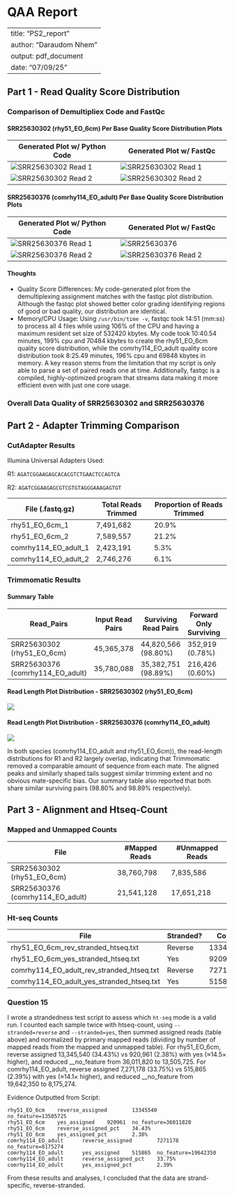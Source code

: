 # QAA Report

---
title: "PS2_report"
author: "Daraudom Nhem"
output: pdf_document
date: "07/09/25"
---

## Part 1 - Read Quality Score Distribution

### Comparison of Demultipliex Code and FastQc

#### SRR25630302 (rhy51_EO_6cm) Per Base Quality Score Distribution Plots

| Generated Plot w/ Python Code | Generated Plot w/ FastQc |
|------------------------------------|------------------------------------|
| ![SRR25630302 Read 1](img_plots/rhy51_EO_6cm_qual_score_distribution_read1.png) | ![SRR25630302 Read 1](img_plots/rhy51_EO_6cm_fastqc_read_1.png) |
| ![SRR25630302 Read 2](img_plots/rhy51_EO_6cm_qual_score_distribution_read2.png) | ![SRR25630302 Read 2](img_plots/rhy51_EO_6cm_fastqc_read_2.png) |

#### SRR25630376 (comrhy114_EO_adult) Per Base Quality Score Distribution Plots

| Generated Plot w/ Python Code | Generated Plot w/ FastQc |
|------------------------------------|------------------------------------|
| ![SRR25630376 Read 1](img_plots/comrhy114_EO_adult_qual_score_distribution_read1.png) | ![SRR25630376](img_plots/comrhy114_EO_adult_fastqc_read_1.png) |
| ![SRR25630376 Read 2](img_plots/comrhy114_EO_adult_qual_score_distribution_read2.png) | ![SRR25630376 Read 2](img_plots/comrhy114_EO_adult_fastqc_read_2.png) |

#### Thoughts

-   Quality Score Differences: My code-generated plot from the demultiplexing assignment matches with the fastqc plot distribution. Although the fastqc plot showed better color grading identifying regions of good or bad quality, our distribution are identical.
-   Memory/CPU Usage: Using `/usr/bin/time -v`, fastqc took 14:51 (mm:ss) to process all 4 files while using 106% of the CPU and having a maximum resident set size of 532420 kbytes. My code took 10:40.54 minutes, 199% cpu and 70484 kbytes to create the rhy51_EO_6cm quality score distribution, while the comrhy114_EO_adult quality score distribution took 8:25.49 minutes, 196% cpu and 69848 kbytes in memory. A key reason stems from the limitation that my script is only able to parse a set of paired reads one at time. Additionally, fastqc is a compiled, highly-optimized program that streams data making it more efficient even with just one core usage.

### Overall Data Quality of SRR25630302 and SRR25630376

## Part 2 - Adapter Trimming Comparison

### CutAdapter Results

Illumina Universal Adapters Used:

R1: `AGATCGGAAGAGCACACGTCTGAACTCCAGTCA`

R2: `AGATCGGAAGAGCGTCGTGTAGGGAAAGAGTGT`

| File (.fastq.gz)     | Total Reads Trimmed | Proportion of Reads Trimmed |
|----------------------|---------------------|-----------------------------|
| rhy51_EO_6cm_1       | 7,491,682           | 20.9%                       |
| rhy51_EO_6cm_2       | 7,589,557           | 21.2%                       |
| comrhy114_EO_adult_1 | 2,423,191           | 5.3%                        |
| comrhy114_EO_adult_2 | 2,746,276           | 6.1%                        |

### Trimmomatic Results

#### Summary Table

| Read_Pairs | Input Read Pairs | Surviving Read Pairs | Forward Only Surviving | Reverse Only Surviving | Dropped |
|------------|------------|------------|------------|------------|------------|
| SRR25630302 (rhy51_EO_6cm) | 45,365,378 | 44,820,566 (98.80%) | 352,919 (0.78%) | 172,523 (0.38%) | 19,370 (0.04%) |
| SRR25630376 (comrhy114_EO_adult) | 35,780,088 | 35,382,751 (98.89%) | 216,426 (0.60%) | 161,326 (0.45%) | 9585 (0.05%) |

#### Read Length Plot Distribution - SRR25630302 (rhy51_EO_6cm)

![](img_plots/posttrim_readlen_rhy51_EO_6cm.png)

#### Read Length Plot Distribution - SRR25630376 (comrhy114_EO_adult)

![](img_plots/posttrim_readlen_comrhy114_EO_adult.png)

In both species (comrhy114_EO_adult and rhy51_EO_6cm)), the read-length distributions for R1 and R2 largely overlap, indicating that Trimmomatic removed a comparable amount of sequence from each mate. The aligned peaks and similarly shaped tails suggest similar trimming extent and no obvious mate-specific bias. Our summary table also reported that both share similar surviving pairs (98.80% and 98.89% respectively).

## Part 3 - Alignment and Htseq-Count

### Mapped and Unmapped Counts

| File                             | #Mapped Reads | #Unmapped Reads |
|----------------------------------|---------------|-----------------|
| SRR25630302 (rhy51_EO_6cm)       | 38,760,798    | 7,835,586       |
| SRR25630376 (comrhy114_EO_adult) | 21,541,128    | 17,651,218      |

### Ht-seq Counts

| File                                      | Stranded? | Count    |
|-------------------------------------------|-----------|----------|
| rhy51_EO_6cm_rev_stranded_htseq.txt       | Reverse   | 13345540 |
| rhy51_EO_6cm_yes_stranded_htseq.txt       | Yes       | 920961   |
| comrhy114_EO_adult_rev_stranded_htseq.txt | Reverse   | 7271178  |
| comrhy114_EO_adult_yes_stranded_htseq.txt | Yes       | 515865   |

### Question 15

I wrote a strandedness test script to assess which `ht-seq` mode is a valid run. I counted each sample twice with htseq-count, using `--stranded=reverse` and `--stranded=yes`, then summed assigned reads (table above) and normalized by primary mapped reads (dividing by number of mapped reads from the mapped and unmapped table). For rhy51_EO_6cm, reverse assigned 13,345,540 (34.43%) vs 920,961 (2.38%) with yes (≈14.5× higher), and reduced \_\_no_feature from 36,011,820 to 13,505,725. For comrhy114_EO_adult, reverse assigned 7,271,178 (33.75%) vs 515,865 (2.39%) with yes (≈14.1× higher), and reduced \_\_no_feature from 19,642,350 to 8,175,274.

Evidence Outputted from Script:

```         
rhy51_EO_6cm    reverse_assigned        13345540        no_feature=13505725
rhy51_EO_6cm    yes_assigned    920961  no_feature=36011820
rhy51_EO_6cm    reverse_assigned_pct    34.43%
rhy51_EO_6cm    yes_assigned_pct        2.38%
comrhy114_EO_adult      reverse_assigned        7271178 no_feature=8175274
comrhy114_EO_adult      yes_assigned    515865  no_feature=19642350
comrhy114_EO_adult      reverse_assigned_pct    33.75%
comrhy114_EO_adult      yes_assigned_pct        2.39%
```

From these results and analyses, I concluded that the data are strand-specific, reverse-stranded.

